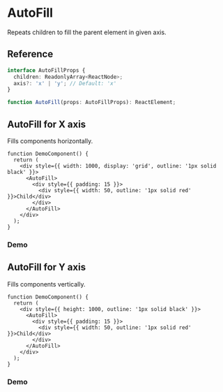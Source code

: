 
<Meta title="Components / AutoFill" />

# AutoFill

Repeats children to fill the parent element in given axis.

## Reference

```ts
interface AutoFillProps {
  children: ReadonlyArray<ReactNode>;
  axis?: 'x' | 'y'; // Default: 'x'
}

function AutoFill(props: AutoFillProps): ReactElement;
```

## AutoFill for X axis

Fills components horizontally.

```tsx
function DemoComponent() {
  return (
    <div style={{ width: 1000, display: 'grid', outline: '1px solid black' }}>
      <AutoFill>
        <div style={{ padding: 15 }}>
          <div style={{ width: 50, outline: '1px solid red' }}>Child</div>
        </div>
      </AutoFill>
    </div>
  );
}
```

### Demo

<Canvas of={stories.Horizontal} />

## AutoFill for Y axis

Fills components vertically.

```tsx
function DemoComponent() {
  return (
    <div style={{ height: 1000, outline: '1px solid black' }}>
      <AutoFill>
        <div style={{ padding: 15 }}>
          <div style={{ width: 50, outline: '1px solid red' }}>Child</div>
        </div>
      </AutoFill>
    </div>
  );
}
```

### Demo

<Canvas of={stories.Vertical} />
